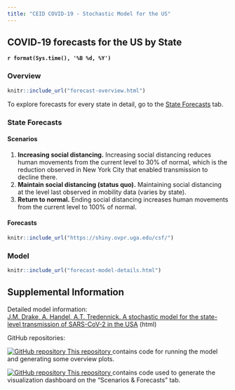 ```yaml
---
title: "CEID COVID-19 - Stochastic Model for the US"
---
```



<p id="disclaimer"></p>

## COVID‑19 forecasts for the US by State {.tabset .tabset-fade}
<strong>`r format(Sys.time(), '%B %d, %Y')`</strong>

### Overview

```r
knitr::include_url("forecast-overview.html")
```
<script>iFrameResize({ log: false }, '#forecast-overview')</script>

To explore forecasts for every state in detail, go to the [State Forecasts](#state-forecasts) tab.

### State Forecasts {#state-forecasts}

#### Scenarios

1. **Increasing social distancing.** Increasing social distancing reduces human movements from the current level to 30% of normal, which is the reduction observed in New York City that enabled transmission to decline there.
2. **Maintain social distancing (status quo).** Maintaining social distancing at the level last observed in mobility data (varies by state).
3. **Return to normal.** Ending social distancing increases human movements from the current level to 100% of normal. 

#### Forecasts 

```r
knitr::include_url("https://shiny.ovpr.uga.edu/csf/")
```
<!-- <script>iFrameResize({ log: false }, '#nCov-tracker')</script> -->

### Model

<!-- <img src='output/figures/scenarios-legend.png' style='width:700px'/> -->

<!-- ![](output/figures/scenarios-legend-simple.png){ width=350px } -->

```r
knitr::include_url("forecast-model-details.html")
```
<script>iFrameResize({ log: false }, '#forecast-model')</script>
<script>reloadOnVisible('forecast-model')</script>

## Supplemental Information

<div class="container-frames">

<p>Detailed model information:<br>
  <a href="forecast-suplement.html" target="_blank">
  J.M. Drake, A. Handel, A.T. Tredennick. A stochastic model for the state-level transmission of SARS-CoV-2 in the USA</a> (html)
</p>

<!-- Preprint: [download]() -->

GitHub repositories:

<p>
  <a href="https://github.com/CEIDatUGA/COVID-stochastic-fitting" target="_blank">
    <img src="images/GitHub-Mark-64px.png" id="github-icon" alt="GitHub repository"/>
    This repository
    </a> contains code for running the model and generating some overview plots.
</p>

<p>
  <a href="https://github.com/CEIDatUGA/COVID-shiny-forecast" target="_blank">
    <img src="images/GitHub-Mark-64px.png" id="github-icon" alt="GitHub repository"/>
    This repository
  </a> contains code used to generate the visualization dashboard on the "Scenarios & Forecasts" tab.
</p>

</div>
